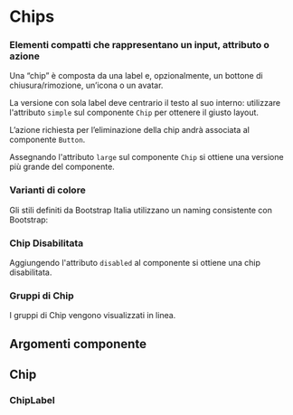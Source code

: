 
<Meta title='Documentazione/Componenti/Chips' of={Chip} />

# Chips

### Elementi compatti che rappresentano un input, attributo o azione

Una “chip” è composta da una label e, opzionalmente, un bottone di chiusura/rimozione, un’icona o un avatar.

La versione con sola label deve centrario il testo al suo interno: utilizzare l'attributo `simple` sul componente `Chip` per ottenere il giusto layout.

L’azione richiesta per l’eliminazione della chip andrà associata al componente `Button`.

Assegnando l'attributo `large` sul componente `Chip` si ottiene una versione più grande del componente.

<Preview>
  <Story id='componenti-chips--esempi' />
</Preview>

### Varianti di colore

Gli stili definiti da Bootstrap Italia utilizzano un naming consistente con Bootstrap:

<Preview>
  <Story id='componenti-chips--varianti-di-colore' />
</Preview>

### Chip Disabilitata

Aggiungendo l'attributo `disabled` al componente si ottiene una chip disabilitata.

<Preview>
  <Story id='componenti-chips--chip-disabilitata' />
</Preview>

### Gruppi di Chip

I gruppi di Chip vengono visualizzati in linea.

<Preview>
  <Story id='componenti-chips--gruppi-di-chip' />
</Preview>

## Argomenti componente

## Chip

<ArgsTable of={Chip} />

### ChipLabel

<ArgsTable of={ChipLabel} />
